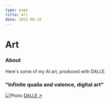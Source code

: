 ```yaml
---
type: page
title: Art
date: 2022-08-16
---
```


# Art


### About

Here's some of my AI art, produced with DALLE.

### "Infinite qualia and valence, digital art"

<Image
  src="/images/infinite-qualia-valence.png"
  alt="Photo"
  width={1024}
  height={1024}
  priority
  className="next-image"
/>
[DALLE ↗ ](https://labs.openai.com/s/nTV5aiMsvNWWDX9sz1EXKfIS)
